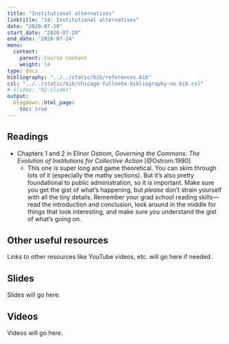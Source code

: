 ```yaml
---
title: "Institutional alternatives"
linktitle: "14: Institutional alternatives"
date: "2020-07-20"
start_date: "2020-07-20"
end_date: "2020-07-24"
menu:
  content:
    parent: Course content
    weight: 14
type: docs
bibliography: "../../static/bib/references.bib"
csl: "../../static/bib/chicago-fullnote-bibliography-no-bib.csl"
# slides: "02-slides"
output:
  blogdown::html_page:
    toc: true
---
```


## Readings

- <i class="far fa-file-pdf"></i> Chapters 1 and 2 in Elinor Ostrom, *Governing the Commons: The Evolution of Institutions for Collective Action* [@Ostrom:1990]
    - This one is super long and game theoretical. You can skim through lots of it (especially the mathy sections). But it's also pretty foundational to public administration, so it *is* important. Make sure you get the gist of what's happening, but *please* don't strain yourself with all the tiny details. Remember your grad school reading skills—read the introduction and conclusion, look around in the middle for things that look interesting, and make sure you understand the gist of what's going on.


## Other useful resources

Links to other resources like YouTube videos, etc. will go here if needed.


## Slides

Slides will go here.


## Videos

Videos will go here.
